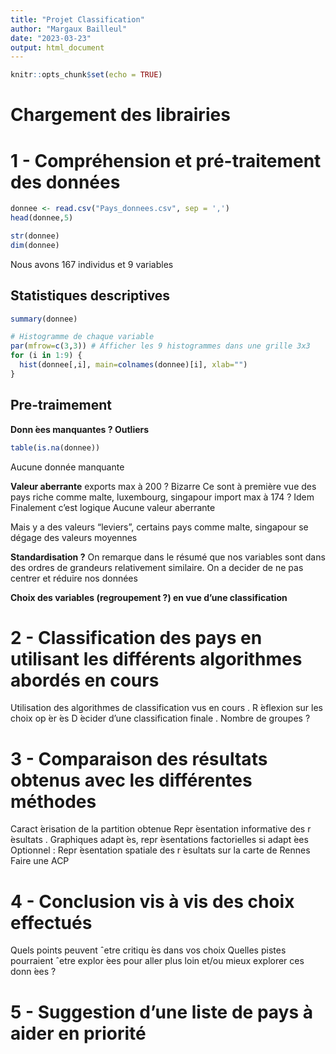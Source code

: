 ```yaml
---
title: "Projet Classification"
author: "Margaux Bailleul"
date: "2023-03-23"
output: html_document
---
```


```r
knitr::opts_chunk$set(echo = TRUE)
```

# Chargement des librairies


# 1 - Compréhension et pré-traitement des données

```r
donnee <- read.csv("Pays_donnees.csv", sep = ',')
head(donnee,5)

```

```r
str(donnee)
dim(donnee)
```

Nous avons 167 individus et 9 variables

## Statistiques descriptives 

```r
summary(donnee)

```

```r
# Histogramme de chaque variable
par(mfrow=c(3,3)) # Afficher les 9 histogrammes dans une grille 3x3
for (i in 1:9) {
  hist(donnee[,i], main=colnames(donnee)[i], xlab="")
}
```

## Pre-traimement 
**Donn ́ees manquantes ? Outliers **
```r
table(is.na(donnee))
```
Aucune donnée manquante 

**Valeur aberrante**
exports max à 200 ? Bizarre 
Ce sont à première vue des pays riche comme malte, luxembourg, singapour
import max à 174 ? Idem
Finalement c'est logique 
Aucune valeur aberrante 


Mais y a des valeurs "leviers", certains pays comme malte, singapour se dégage des valeurs moyennes 

**Standardisation ?**
On remarque dans le résumé que nos variables sont dans des ordres de grandeurs relativement similaire. 
On a decider de ne pas centrer et réduire nos données 

**Choix des variables (regroupement ?) en vue d’une classification**



# 2 - Classification des pays en utilisant les différents algorithmes abordés en cours

Utilisation des algorithmes de classification vus en cours
. R ́eflexion sur les choix op ́er ́es
D ́ecider d’une classification finale
. Nombre de groupes ?

# 3 - Comparaison des résultats obtenus avec les différentes méthodes

Caract ́erisation de la partition obtenue
Repr ́esentation informative des r ́esultats
. Graphiques adapt ́es, repr ́esentations factorielles si adapt ́ees
Optionnel : Repr ́esentation spatiale des r ́esultats sur la carte de
Rennes
Faire une ACP

# 4 - Conclusion vis à vis des choix effectués

Quels points peuvent ˆetre critiqu ́es dans vos choix
Quelles pistes pourraient ˆetre explor ́ees pour aller plus loin et/ou
mieux explorer ces donn ́ees ?

# 5 - Suggestion d'une liste de pays à aider en priorité





